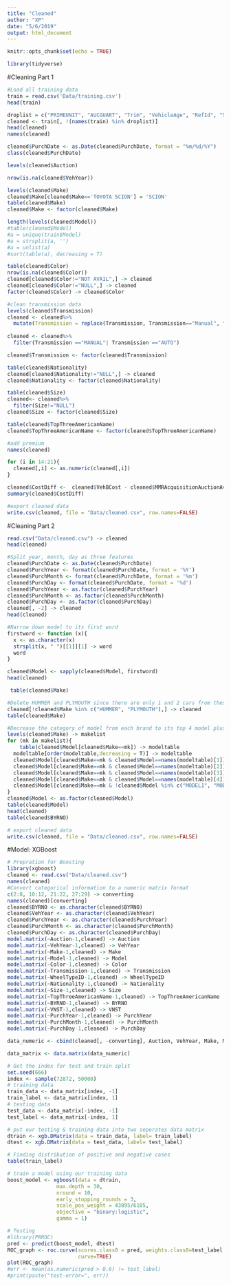 ```yaml
---
title: "Cleaned"
author: "XP"
date: "5/6/2019"
output: html_document
---
```


```r
knitr::opts_chunk$set(echo = TRUE)
```

```r
library(tidyverse)
```

#Cleaning Part 1

```r
#Load all training data
train = read.csv('Data/training.csv')
head(train)
```

```r
droplist = c("PRIMEUNIT", "AUCGUART", "Trim", "VehicleAge", "RefId", "SubModel", "WheelType", "VNZIP1")
cleaned <- train[, !(names(train) %in% droplist)]
head(cleaned)
names(cleaned)

```


```r
cleaned$PurchDate <- as.Date(cleaned$PurchDate, format = "%m/%d/%Y")
class(cleaned$PurchDate)
```

```r
levels(cleaned$Auction)
```

```r
nrow(is.na(cleaned$VehYear))
```


```r
levels(cleaned$Make)
cleaned$Make[cleaned$Make=='TOYOTA SCION'] = 'SCION'
table(cleaned$Make)
cleaned$Make <- factor(cleaned$Make)
```

```r
length(levels(cleaned$Model))
#table(cleaned$Model)
#a = unique(train$Model)
#a = strsplit(a, '')
#a = unlist(a)
#sort(table(a), decreasing = T)  
```

```r
table(cleaned$Color)
nrow(is.na(cleaned$Color))
cleaned[cleaned$Color!="NOT AVAIL",] -> cleaned
cleaned[cleaned$Color!="NULL",] -> cleaned
factor(cleaned$Color) -> cleaned$Color
```

```r
#clean transmission data
levels(cleaned$Transmission)
cleaned <- cleaned%>%
  mutate(Transmission = replace(Transmission, Transmission=="Manual", "MANUAL"))
  
cleaned <- cleaned%>%
  filter(Transmission =="MANUAL"| Transmission =="AUTO")

cleaned$Transmission <- factor(cleaned$Transmission)
```

```r
table(cleaned$Nationality)
cleaned[cleaned$Nationality!="NULL",] -> cleaned
cleaned$Nationality <- factor(cleaned$Nationality)
```

```r
table(cleaned$Size)
cleaned<- cleaned%>%
  filter(Size!="NULL")
cleaned$Size <- factor(cleaned$Size)
```

```r
table(cleaned$TopThreeAmericanName)
cleaned$TopThreeAmericanName <- factor(cleaned$TopThreeAmericanName)
```

```r
#add premium
names(cleaned)

for (i in 14:21){
  cleaned[,i] <- as.numeric(cleaned[,i])
}

cleaned$CostDiff <-  cleaned$VehBCost - cleaned$MMRAcquisitionAuctionAveragePrice
summary(cleaned$CostDiff)
```

```r
#export cleaned data
write.csv(cleaned, file = "Data/cleaned.csv", row.names=FALSE)
```


#Cleaning Part 2

```r
read.csv("Data/cleaned.csv") -> cleaned
head(cleaned)
```

```r
#Split year, month, day as three features
cleaned$PurchDate <- as.Date(cleaned$PurchDate)
cleaned$PurchYear <- format(cleaned$PurchDate, format = '%Y')
cleaned$PurchMonth <- format(cleaned$PurchDate, format = '%m')
cleaned$PurchDay <- format(cleaned$PurchDate, format = '%d')
cleaned$PurchYear <- as.factor(cleaned$PurchYear)
cleaned$PurchMonth <- as.factor(cleaned$PurchMonth)
cleaned$PurchDay <- as.factor(cleaned$PurchDay)
cleaned[, -2] -> cleaned
head(cleaned)
```

```r
#Narrow down model to its first word
firstword <- function (x){
  x <- as.character(x)
  strsplit(x, " ")[[1]][1] -> word
  word
}

cleaned$Model <- sapply(cleaned$Model, firstword)
head(cleaned)
```

```r
 table(cleaned$Make)
```

```r
#Delete HUMMER and PLYMOUTH since there are only 1 and 2 cars from these two brands.
cleaned[!cleaned$Make %in% c("HUMMER", "PLYMOUTH"),] -> cleaned
table(cleaned$Make)
```

```r
#Decrease the category of model from each brand to its top 4 model plus other model.
levels(cleaned$Make) -> makelist
for (mk in makelist){
    table(cleaned$Model[cleaned$Make==mk]) -> modeltable
  modeltable[order(modeltable,decreasing = T)] -> modeltable
  cleaned$Model[cleaned$Make==mk & cleaned$Model==names(modeltable)[1]] <- "MODEL1"
  cleaned$Model[cleaned$Make==mk & cleaned$Model==names(modeltable)[2]] <- "MODEL2"
  cleaned$Model[cleaned$Make==mk & cleaned$Model==names(modeltable)[3]] <- "MODEL3"
  cleaned$Model[cleaned$Make==mk & cleaned$Model==names(modeltable)[4]] <- "MODEL4"
  cleaned$Model[cleaned$Make==mk & !cleaned$Model %in% c("MODEL1", "MODEL2", "MODEL3", "MODEL4")] <- "OTHER"
}
cleaned$Model <- as.factor(cleaned$Model)
table(cleaned$Model)
head(cleaned)
table(cleaned$BYRNO)
```

```r
# export cleaned data
write.csv(cleaned, file = "Data/cleaned.csv", row.names=FALSE)
```



#Model: XGBoost

```r
# Prepration for Boosting
library(xgboost)
cleaned <- read.csv("Data/cleaned.csv")
names(cleaned)
#Convert categorical information to a numeric matrix format 
c(2:8, 10:12, 21:22, 27:29) -> converting
names(cleaned)[converting]
cleaned$BYRNO <- as.character(cleaned$BYRNO)
cleaned$VehYear <- as.character(cleaned$VehYear)
cleaned$PurchYear <- as.character(cleaned$PurchYear)
cleaned$PurchMonth <- as.character(cleaned$PurchMonth)
cleaned$PurchDay <- as.character(cleaned$PurchDay)
model.matrix(~Auction-1,cleaned) -> Auction
model.matrix(~VehYear-1,cleaned) -> VehYear
model.matrix(~Make-1,cleaned) -> Make
model.matrix(~Model-1,cleaned) -> Model
model.matrix(~Color-1,cleaned) -> Color
model.matrix(~Transmission-1,cleaned) -> Transmission
model.matrix(~WheelTypeID-1,cleaned) -> WheelTypeID
model.matrix(~Nationality-1,cleaned) -> Nationality
model.matrix(~Size-1,cleaned) -> Size
model.matrix(~TopThreeAmericanName-1,cleaned) -> TopThreeAmericanName
model.matrix(~BYRNO-1,cleaned) -> BYRNO
model.matrix(~VNST-1,cleaned) -> VNST
model.matrix(~PurchYear-1,cleaned) -> PurchYear
model.matrix(~PurchMonth-1,cleaned) -> PurchMonth
model.matrix(~PurchDay-1,cleaned) -> PurchDay

data_numeric <- cbind(cleaned[, -converting], Auction, VehYear, Make, Model, Color, Transmission, WheelTypeID, Nationality, Size, TopThreeAmericanName, BYRNO, VNST, PurchYear, PurchMonth, PurchDay)

data_matrix <- data.matrix(data_numeric)

# Get the index for test and train split
set.seed(666)
index <- sample(72872, 50000)
# training data
train_data <- data_matrix[index, -1]
train_label <- data_matrix[index, 1]
# testing data
test_data <- data_matrix[-index, -1]
test_label <- data_matrix[-index, 1]

```

```r
# put our testing & training data into two seperates data matrix
dtrain <- xgb.DMatrix(data = train_data, label= train_label)
dtest <- xgb.DMatrix(data = test_data, label= test_label)

# Finding distribution of positive and negative cases
table(train_label) 

# train a model using our training data
boost_model <- xgboost(data = dtrain,
                max.depth = 30,    
                nround = 10, 
                early_stopping_rounds = 3,
                scale_pos_weight = 43895/6105, 
                objective = "binary:logistic",
                gamma = 1)
```


```r
# Testing
#library(PRROC)
pred <- predict(boost_model, dtest)
ROC_graph <- roc.curve(scores.class0 = pred, weights.class0=test_label,
                       curve=TRUE)
plot(ROC_graph)
#err <- mean(as.numeric(pred > 0.6) != test_label)
#print(paste("test-error=", err))

```


